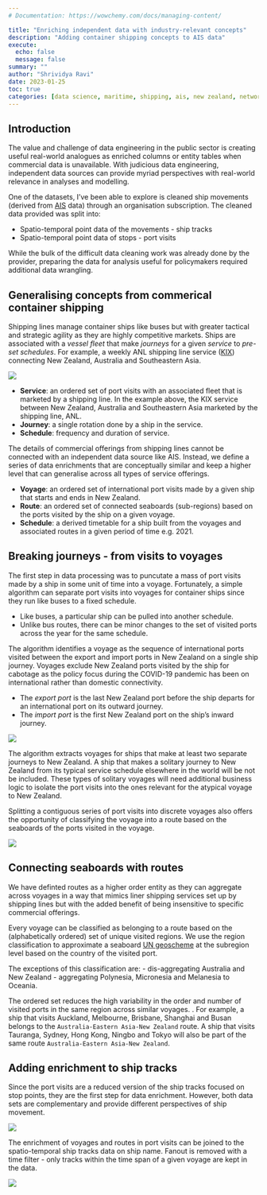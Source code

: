 ```yaml
---
# Documentation: https://wowchemy.com/docs/managing-content/

title: "Enriching independent data with industry-relevant concepts"
description: "Adding container shipping concepts to AIS data"
execute:
  echo: false
  message: false
summary: ""
author: "Shrividya Ravi"
date: 2023-01-25
toc: true
categories: [data science, maritime, shipping, ais, new zealand, network analysis]
---
```


## Introduction
The value and challenge of data engineering in the public sector is creating useful real-world analogues as enriched columns or entity tables when commercial data is unavailable. With judicious data engineering, independent data sources can provide myriad perspectives with real-world relevance in analyses and modelling. 

 One of the datasets, I've been able to explore is cleaned ship movements (derived from [AIS](https://en.wikipedia.org/wiki/Automatic_identification_system) data) through an organisation subscription. The cleaned data provided was split into:

- Spatio-temporal point data of the movements - ship tracks
- Spatio-temporal point data of stops - port visits

While the bulk of the difficult data cleaning work was already done by the provider, preparing the data for analysis useful for policymakers required additional data wrangling. 

## Generalising concepts from commerical container shipping
Shipping lines manage container ships like buses but with greater tactical and strategic agility as they are highly competitive markets. Ships are associated with a *vessel fleet* that make *journeys* for a given *service*  to *pre-set schedules*. For example, a weekly ANL shipping line service ([KIX](https://www.anl.com.au/products-services/line-services/flyer/KIXANL)) connecting New Zealand, Australia and Southeastern Asia. 

![](kix-anl.png)

- **Service**: an ordered set of port visits with an associated fleet that is marketed by a shipping line. In the example above, the KIX service between New Zealand, Australia and Southeastern Asia marketed by the shipping line, ANL. 
- **Journey**: a single rotation done by a ship in the service. 
- **Schedule**: frequency and duration of service. 

The details of commercial offerings from shipping lines cannot be connected with an independent data source like AIS. Instead, we define a series of data enrichments that are conceptually similar and keep a higher level that can generalise across all types of service offerings. 

- **Voyage**: an ordered set of international port visits made by a given ship that starts and ends in New Zealand. 
- **Route**: an ordered set of connected seaboards (sub-regions) based on the ports visited by the ship on a given voyage. 
- **Schedule**: a derived timetable for a ship built from the voyages and associated routes in a given period of time e.g. 2021. 

## Breaking journeys - from visits to voyages
The first step in data processing was to puncutate a mass of port visits made by a ship in some unit of time into a voyage. Fortunately, a simple algorithm can separate port visits into voyages for container ships since they run like buses to a fixed schedule. 

- Like buses, a particular ship can be pulled into another schedule. 
- Unlike bus routes, there can be minor changes to the set of visited ports across the year for the same schedule. 

The algorithm identifies a voyage as the sequence of international ports visited between the export and import ports in New Zealand on a single ship journey. Voyages exclude New Zealand ports visited by the ship for cabotage as the policy focus during the COVID-19 pandemic has been on international rather than domestic connectivity. 

- The *export port* is the last New Zealand port before the ship departs for an international port on its outward journey. 
- The *import port* is the first New Zealand port on the ship's inward journey. 

![](splitting-port-visits-voyages.png)

The algorithm extracts voyages for ships that make at least two separate journeys to New Zealand. A ship that makes a solitary journey to New Zealand from its typical service schedule elsewhere in the world will be not be included. These types of solitary voyages will need additional business logic to isolate the port visits into the ones relevant for the atypical voyage to New Zealand. 

Splitting a contiguous series of port visits into discrete voyages also offers the opportunity of classifying the voyage into a route based on the seaboards of the ports visited in the voyage. 

![](splitting-voyages.png)

## Connecting seaboards with routes
We have definted routes as a higher order entity as they can aggregate across voyages in a way that mimics liner shipping services set up by shipping lines but with the added benefit of being insensitive to specific commercial offerings. 

Every voyage can be classified as belonging to a route based on the (alphabetically ordered) set of unique visited regions. We use the region classification to approximate a seaboard [UN geoscheme](https://en.wikipedia.org/wiki/United_Nations_geoscheme) at the subregion level based on the country of the visited port. 

The exceptions of this classification are: 
- dis-aggregating Australia and New Zealand 
- aggregating Polynesia, Micronesia and Melanesia to Oceania.

The ordered set reduces the high variability in the order and number of visited ports in the same region across similar voyages. . For example, a ship that visits Auckland, Melbourne, Brisbane, Shanghai and Busan belongs to the `Australia-Eastern Asia-New Zealand` route. A ship that visits Tauranga, Sydney, Hong Kong, Ningbo and Tokyo will also be part of the same route `Australia-Eastern Asia-New Zealand`. 

## Adding enrichment to ship tracks
Since the port visits are a reduced version of the ship tracks focused on stop points, they are the first step for data enrichment. However, both data sets are complementary and provide different perspectives of ship movement. 

![](connecting-port-visits-movements.png)

The enrichment of voyages and routes in port visits can be joined to the spatio-temporal ship tracks data on ship name. Fanout is removed with a time filter - only tracks within the time span of a given voyage are kept in the data. 

![](port-visits-movement.png)

